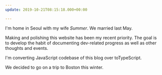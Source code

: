 ```yaml
---
update: 2019-10-21T08:15:18.000+00:00

---
```

I'm home in Seoul with my wife _Summer_. We married last May.

Making and polishing this website has been my recent priority. The goal is to develop the habit of documenting dev-related progress as well as other thoughts and events.

I'm converting JavaScript codebase of this blog over toTypeScript.

We decided to go on a trip to Boston this winter.